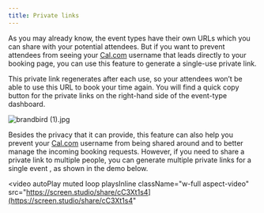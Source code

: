 ```yaml
---
title: Private links
---
```


As you may already know, the event types have their own URLs which you can share with your potential attendees. But if you want to prevent attendees from seeing your [Cal.com](http://cal.com/) username that leads directly to your booking page, you can use this feature to generate a single-use private link.

This private link regenerates after each use, so your attendees won’t be able to use this URL to book your time again. You will find a quick copy button for the private links on the right-hand side of the event-type dashboard. 

![brandbird (1).jpg](Private%20links%20bd06aeb278a342b8a2c6665f59f49220/brandbird_(1).jpg)

Besides the privacy that it can provide, this feature can also help you prevent your [Cal.com](http://cal.com/) username from being shared around and to better manage the incoming booking requests. However, if you need to share a private link to multiple people, you can generate multiple private links for a single event , as shown in the demo below.

<video
  autoPlay
  muted
  loop
  playsInline
  className="w-full aspect-video"
  src="https://screen.studio/share/cC3Xt1s4](https://screen.studio/share/cC3Xt1s4"
></video>

